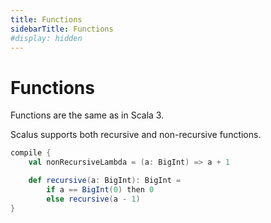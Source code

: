```yaml
---
title: Functions
sidebarTitle: Functions
#display: hidden
---
```


# Functions

Functions are the same as in Scala 3.

Scalus supports both recursive and non-recursive functions.

```scala mdoc:compile-only
compile {
    val nonRecursiveLambda = (a: BigInt) => a + 1

    def recursive(a: BigInt): BigInt =
        if a == BigInt(0) then 0
        else recursive(a - 1)
}
```